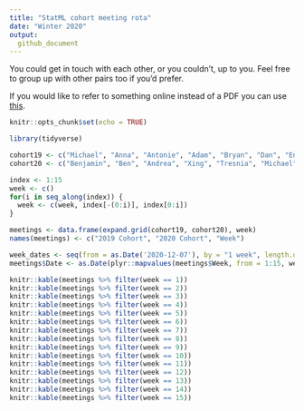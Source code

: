 ```yaml
---
title: "StatML cohort meeting rota"
date: "Winter 2020"
output:
  github_document
---
```


You could get in touch with each other, or you couldn't, up to you.
Feel free to group up with other pairs too if you'd prefer.

If you would like to refer to something online instead of a PDF you can use [this](https://github.com/athowes/cdt-meet).

```r
knitr::opts_chunk$set(echo = TRUE)
```

```r
library(tidyverse)

cohort19 <- c("Michael", "Anna", "Antonie", "Adam", "Bryan", "Dan", "Enrico", "Harrison", "James", "Jase", "Melodie", "Phil", "Sahra", "Stephanos", "Week off")
cohort20 <- c("Benjamin", "Ben", "Andrea", "Xing", "Tresnia", "Michael", "Alexander", "Jose", "Oscar", "Lucile", "Thomas", "Jake", "Desislava", "Andrew", "Zoi")

index <- 1:15
week <- c()
for(i in seq_along(index)) { 
  week <- c(week, index[-(0:i)], index[0:i])
}

meetings <- data.frame(expand.grid(cohort19, cohort20), week)
names(meetings) <- c("2019 Cohort", "2020 Cohort", "Week")

week_dates <- seq(from = as.Date('2020-12-07'), by = "1 week", length.out = 15)
meetings$Date <- as.Date(plyr::mapvalues(meetings$Week, from = 1:15, week_dates), origin='1970-01-01')
```

```r
knitr::kable(meetings %>% filter(week == 1))
knitr::kable(meetings %>% filter(week == 2))
knitr::kable(meetings %>% filter(week == 3))
knitr::kable(meetings %>% filter(week == 4))
knitr::kable(meetings %>% filter(week == 5))
knitr::kable(meetings %>% filter(week == 6))
knitr::kable(meetings %>% filter(week == 7))
knitr::kable(meetings %>% filter(week == 8))
knitr::kable(meetings %>% filter(week == 9))
knitr::kable(meetings %>% filter(week == 10))
knitr::kable(meetings %>% filter(week == 11))
knitr::kable(meetings %>% filter(week == 12))
knitr::kable(meetings %>% filter(week == 13))
knitr::kable(meetings %>% filter(week == 14))
knitr::kable(meetings %>% filter(week == 15))
```
